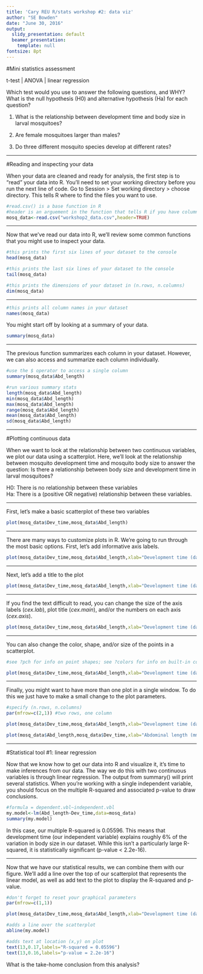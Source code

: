---
title: 'Cary REU R/stats workshop #2: data viz'
author: "SE Bowden"
date: "June 30, 2016"
output:
  slidy_presentation: default
  beamer_presentation:
    template: null
fontsize: 8pt
---
#Mini statistics assessment

t-test | ANOVA | linear regression

Which test would you use to answer the following questions, and WHY? What is the null hypothesis (H0) and alternative hypothesis (Ha) for each question?

1. What is the relationship between development time and body size in larval mosquitoes?

2. Are female mosquitoes larger than males?

3. Do three different mosquito species develop at different rates?

***

#Reading and inspecting your data

When your data are cleaned and ready for analysis, the first step is to "read" your data into R. You'll need to set your working directory before you run the next line of code. Go to Session > Set working directory > choose directory. This tells R where to find the files you want to use.
```{r,tidy=TRUE}
#read.csv() is a base function in R
#header is an arguement in the function that tells R if you have column names (TRUE) or not (FALSE)
mosq_data<-read.csv("workshop2_data.csv",header=TRUE)
```

***

Now that we've read our data into R, we'll review some common functions that you might use to inspect your data.
```{r,tidy=TRUE}
#this prints the first six lines of your dataset to the console
head(mosq_data)
```

```{r,tidy=TRUE}
#this prints the last six lines of your dataset to the console
tail(mosq_data)
```

```{r,tidy=TRUE}
#this prints the dimensions of your dataset in (n.rows, n.columns)
dim(mosq_data)
```

***

```{r,tidy=TRUE}
#this prints all column names in your dataset
names(mosq_data)
```

You might start off by looking at a summary of your data.
```{r,tidy=TRUE}
summary(mosq_data)
```

***

The previous function summarizes each column in your dataset. However, we can also access and summarize each column individually.
```{r,tidy=TRUE,collapse=TRUE}
#use the $ operator to access a single column
summary(mosq_data$Abd_length)

#run various summary stats
length(mosq_data$Abd_length)
min(mosq_data$Abd_length)
max(mosq_data$Abd_length)
range(mosq_data$Abd_length)
mean(mosq_data$Abd_length)
sd(mosq_data$Abd_length)
```

***

#Plotting continuous data

When we want to look at the relationship between two continuous variables, we plot our data using a scatterplot. Here, we'll look at the relationship between mosquito development time and mosquito body size to answer the question: Is there a relationship between body size and development time in larval mosquitoes?

H0: There is no relationship between these variables  
Ha: There is a (positive OR negative) relationship between these variables.

***

First, let's make a basic scatterplot of these two variables
```{r,tidy=TRUE}
plot(mosq_data$Dev_time,mosq_data$Abd_length)
```

***

There are many ways to customize plots in R. We're going to run through the most basic options. First, let's add informative axis labels.
```{r,tidy=TRUE}
plot(mosq_data$Dev_time,mosq_data$Abd_length,xlab="Development time (days)",ylab="Abdominal length (mm)")
```

***

Next, let's add a title to the plot
```{r,tidy=TRUE}
plot(mosq_data$Dev_time,mosq_data$Abd_length,xlab="Development time (days)",ylab="Abdominal length (mm)",main="Relationship between body size and development time")
```

***

If you find the text difficult to read, you can change the size of the axis labels (*cex.lab*), plot title (*cex.main*), and/or the numbers on each axis (*cex.axis*).
```{r,tidy=TRUE}
plot(mosq_data$Dev_time,mosq_data$Abd_length,xlab="Development time (days)",ylab="Abdominal length (mm)",main="Relationship between body size and development time",cex.lab=1.5,cex.main=1.7,cex.axis=1.5)
```

***

You can also change the color, shape, and/or size of the points in a scatterplot.
```{r,tidy=TRUE}
#see ?pch for info on point shapes; see ?colors for info on built-in color names

plot(mosq_data$Dev_time,mosq_data$Abd_length,xlab="Development time (days)",ylab="Abdominal length (mm)",main="Relationship between body size and development time",pch=17,col="red",cex=1.5)
```

***

Finally, you might want to have more than one plot in a single window. To do this we just have to make a small change to the plot parameters.
```{r,tidy=TRUE,fig.height=10,collapse=TRUE}
#specify (n.rows, n.columns)
par(mfrow=c(2,1)) #two rows, one column

plot(mosq_data$Dev_time,mosq_data$Abd_length,xlab="Development time (days)",ylab="Abdominal length (mm)",main="Relationship between body size and development time",pch=17,col="red",cex=1.5)

plot(mosq_data$Abd_length,mosq_data$Dev_time,xlab="Abdominal length (mm)",ylab="Development time (days)",main="Relationship between body size and development time",pch=17,col="red",cex=1.5)
```

***

#Statistical tool #1: linear regression

Now that we know how to get our data into R and visualize it, it's time to make inferences from our data. The way we do this with two continuous variables is through linear regression. The output from summary() will print several statistics. When you're working with a single independent variable, you should focus on the multiple R-squared and associated p-value to draw conclusions.
```{r,tidy=TRUE}
#formula = dependent.vbl~independent.vbl
my.model<-lm(Abd_length~Dev_time,data=mosq_data)
summary(my.model)
```

In this case, our multiple R-squared is 0.05596. This means that development time (our independent variable) explains roughly 6% of the variation in body size in our dataset. While this isn't a particularly large R-squared, it is statistically significant (p-value < 2.2e-16).

***

Now that we have our statistical results, we can combine them with our figure. We'll add a line over the top of our scatterplot that represents the linear model, as well as add text to the plot to display the R-squared and p-value.
```{r,tidy=TRUE,collapse=TRUE}
#don't forget to reset your graphical parameters
par(mfrow=c(1,1))

plot(mosq_data$Dev_time,mosq_data$Abd_length,xlab="Development time (days)",ylab="Abdominal length (mm)",main="Relationship between body size and development time",pch=17,col="red")

#adds a line over the scatterplot
abline(my.model)

#adds text at location (x,y) on plot
text(13,0.17,labels="R-squared = 0.05596")
text(13,0.16,labels="p-value = 2.2e-16")
```

What is the take-home conclusion from this analysis?


